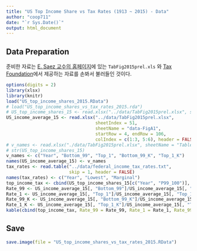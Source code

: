 ```yaml
---
title: "US Top Income Share vs Tax Rates (1913 ~ 2015) - Data"
author: "coop711"
date: "`r Sys.Date()`"
output: html_document
---
```


## Data Preparation

준비한 자료는  [E. Saez 교수의 홈페이지](http://elsa.berkeley.edu/~saez/)에 있는 `TabFig2015prel.xls` 와 [Tax Foundation](http://taxfoundation.org/)에서 제공하는 자료를 손봐서 불러들인 것이다. 

```r
options(digits = 2)
library(xlsx)
library(knitr)
load("US_top_income_shares_2015.RData")
# load("US_top_income_shares_vs_tax_rates_2015.rda")
# US_top_income_shares_15 <- read.xlsx("../data/TabFig2015prel.xlsx", sheetIndex = 9, sheetName = "Table A3", startRow = 6, endRow = 108, colIndex = c(1:7, 9:13), header = FALSE)
US_income_average_15 <- read.xlsx("../data/TabFig2015prel.xlsx", 
                                  sheetIndex = 51, 
                                  sheetName = "data-FigA1", 
                                  startRow = 4, endRow = 106, 
                                  colIndex = c(1:3, 5:6), header = FALSE)
# v_names <- read.xlsx("./data/TabFig2015prel.xlsx", sheetName = "Table A3", startRow = 4, endRow = 4, colIndex = c(2:7, 9:14), colClasses = character, header = FALSE)
# str(US_top_income_shares_15)
v_names <- c("Year", "Bottom_99", "Top_1", "Bottom_99_K", "Top_1_K")
names(US_income_average_15) <- v_names
tax_rates <- read.table("../data/federal_income_tax_rates.txt", 
                        skip = 1, header = FALSE)
names(tax_rates) <- c("Year", "Lowest", "Marginal")
top_income_tax <- cbind(US_top_income_shares_15[c("Year", "P99_100")], US_income_average_15[c("Bottom_99", "Top_1", "Bottom_99_K", "Top_1_K")], tax_rates[2:3])
Rate_99 <- US_income_average_15[, "Bottom_99"]/US_income_average_15[, "Bottom_99"][1]*100
Rate_1 <- US_income_average_15[, "Top_1"]/US_income_average_15[, "Top_1"][1]*100
Rate_99_K <- US_income_average_15[, "Bottom_99_K"]/US_income_average_15[, "Bottom_99_K"][1]*100
Rate_1_K <- US_income_average_15[, "Top_1_K"]/US_income_average_15[, "Top_1_K"][1]*100
kable(cbind(top_income_tax, Rate_99 = Rate_99, Rate_1 = Rate_1, Rate_99_K = Rate_99_K, Rate_1_K = Rate_1_K))
```

## Save

```r
save.image(file = "US_top_income_shares_vs_tax_rates_2015.RData")
```

